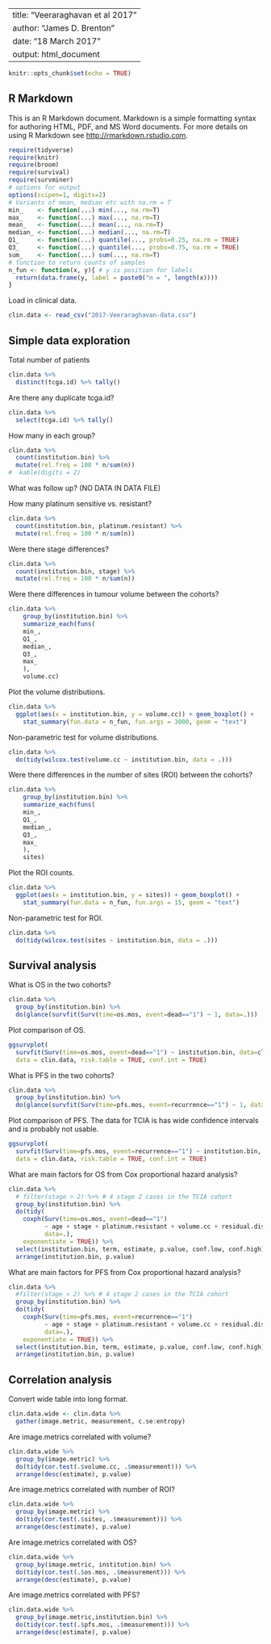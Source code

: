 --
title: "Veeraraghavan et al 2017"
author: "James D. Brenton"
date: "18 March 2017"
output: html_document
---

```r
knitr::opts_chunk$set(echo = TRUE)
```

## R Markdown

This is an R Markdown document. Markdown is a simple formatting syntax for authoring HTML, PDF, and MS Word documents. For more details on using R Markdown see <http://rmarkdown.rstudio.com>.

```r
require(tidyverse)
require(knitr)
require(broom)
require(survival)
require(survminer)
# options for output
options(scipen=1, digits=2)
# Variants of mean, median etc with na.rm = T
min_    <- function(...) min(..., na.rm=T)
max_    <- function(...) max(..., na.rm=T)
mean_   <- function(...) mean(..., na.rm=T)
median_ <- function(...) median(..., na.rm=T)
Q1_     <- function(...) quantile(..., probs=0.25, na.rm = TRUE)
Q3_     <- function(...) quantile(..., probs=0.75, na.rm = TRUE)
sum_    <- function(...) sum(..., na.rm=T)
# function to return counts of samples
n_fun <- function(x, y){ # y is position for labels
  return(data.frame(y, label = paste0("n = ", length(x))))
}
```

Load in clinical data.

```r
clin.data <- read_csv("2017-Veeraraghavan-data.csv")
```

## Simple data exploration

Total number of patients

```r
clin.data %>%
  distinct(tcga.id) %>% tally()
```

Are there any duplicate tcga.id?

```r
clin.data %>%
  select(tcga.id) %>% tally()
```

How many in each group?

```r
clin.data %>%
  count(institution.bin) %>%
  mutate(rel.freq = 100 * n/sum(n))
#  kable(digits = 2)
```
What was follow up? (NO DATA IN DATA FILE)


How many platinum sensitive vs. resistant?

```r
clin.data %>%
  count(institution.bin, platinum.resistant) %>%
  mutate(rel.freq = 100 * n/sum(n))
```
Were there stage differences?

```r
clin.data %>%
  count(institution.bin, stage) %>%
  mutate(rel.freq = 100 * n/sum(n))
```

Were there differences in tumour volume between the cohorts?

```r
clin.data %>%
    group_by(institution.bin) %>%
    summarize_each(funs(
    min_,
    Q1_,
    median_,
    Q3_,
    max_
    ), 
    volume.cc) 
```

Plot the volume distributions.

```r
clin.data %>%
  ggplot(aes(x = institution.bin, y = volume.cc)) + geom_boxplot() +
    stat_summary(fun.data = n_fun, fun.args = 3000, geom = "text")
```

Non-parametric test for volume distributions.

```r
clin.data %>% 
  do(tidy(wilcox.test(volume.cc ~ institution.bin, data = .)))
```

Were there differences in the number of sites (ROI) between the cohorts?

```r
clin.data %>%
    group_by(institution.bin) %>%
    summarize_each(funs(
    min_,
    Q1_,
    median_,
    Q3_,
    max_
    ), 
    sites) 
```

Plot the ROI counts.

```r
clin.data %>%
  ggplot(aes(x = institution.bin, y = sites)) + geom_boxplot() +
    stat_summary(fun.data = n_fun, fun.args = 15, geom = "text")
```

Non-parametric test for ROI.

```r
clin.data %>% 
  do(tidy(wilcox.test(sites ~ institution.bin, data = .)))
```

## Survival analysis

What is OS in the two cohorts?


```r
clin.data %>% 
  group_by(institution.bin) %>% 
  do(glance(survfit(Surv(time=os.mos, event=dead=="1") ~ 1, data=.)))
```

Plot comparison of OS.

```r
ggsurvplot(
  survfit(Surv(time=os.mos, event=dead=="1") ~ institution.bin, data=clin.data),
  data = clin.data, risk.table = TRUE, conf.int = TRUE)
```

What is PFS in the two cohorts?

```r
clin.data %>% 
  group_by(institution.bin) %>% 
  do(glance(survfit(Surv(time=pfs.mos, event=recurrence=="1") ~ 1, data=.)))
```
Plot comparison of PFS. The data for TCIA is has wide confidence intervals and is probably not usable.

```r
ggsurvplot(
  survfit(Surv(time=pfs.mos, event=recurrence=="1") ~ institution.bin, data=clin.data),
  data = clin.data, risk.table = TRUE, conf.int = TRUE)
```

What are main factors for OS from Cox proportional hazard analysis?

```r
clin.data %>% 
  # filter(stage > 2) %>% # 4 stage 2 cases in the TCIA cohort
  group_by(institution.bin) %>%
  do(tidy(
    coxph(Surv(time=os.mos, event=dead=="1")
          ~ age + stage + platinum.resistant + volume.cc + residual.disease,
          data=.),
    exponentiate = TRUE)) %>%
  select(institution.bin, term, estimate, p.value, conf.low, conf.high) %>%
  arrange(institution.bin, p.value)
```

What are main factors for PFS from Cox proportional hazard analysis?


```r
clin.data %>% 
  #filter(stage > 2) %>% # 4 stage 2 cases in the TCIA cohort
  group_by(institution.bin) %>%
  do(tidy(
    coxph(Surv(time=pfs.mos, event=recurrence=="1")
          ~ age + stage + platinum.resistant + volume.cc + residual.disease,
          data=.),
    exponentiate = TRUE)) %>%
  select(institution.bin, term, estimate, p.value, conf.low, conf.high) %>%
  arrange(institution.bin, p.value)
```       

## Correlation analysis

Convert wide table into long format.

```r
clin.data.wide <- clin.data %>%
  gather(image.metric, measurement, c.se:entropy)
```

Are image.metrics correlated with volume?

```r
clin.data.wide %>%
  group_by(image.metric) %>%
  do(tidy(cor.test(.$volume.cc, .$measurement))) %>%
  arrange(desc(estimate), p.value)
```


Are image.metrics correlated with number of ROI?

```r
clin.data.wide %>%
  group_by(image.metric) %>%
  do(tidy(cor.test(.$sites, .$measurement))) %>%
  arrange(desc(estimate), p.value)
```

Are image.metrics correlated with OS?

```r
clin.data.wide %>%
  group_by(image.metric, institution.bin) %>%
  do(tidy(cor.test(.$os.mos, .$measurement))) %>%
  arrange(desc(estimate), p.value)
```
Are image.metrics correlated with PFS?

```r
clin.data.wide %>%
  group_by(image.metric,institution.bin) %>%
  do(tidy(cor.test(.$pfs.mos, .$measurement))) %>%
  arrange(desc(estimate), p.value)
```
